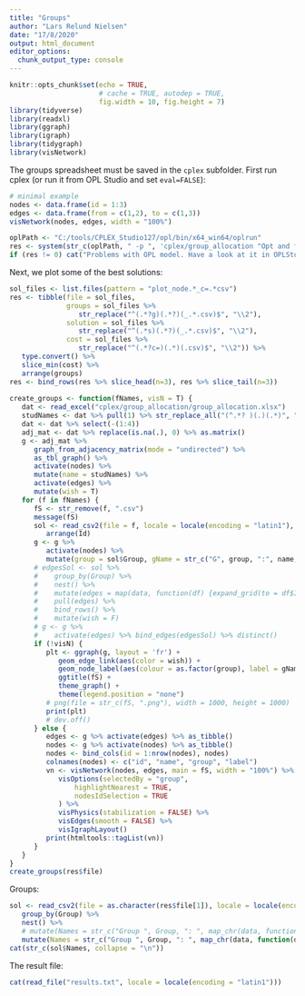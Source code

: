 ```yaml
---
title: "Groups"
author: "Lars Relund Nielsen"
date: "17/8/2020"
output: html_document
editor_options: 
  chunk_output_type: console
---
```


```r
knitr::opts_chunk$set(echo = TRUE, 
                      # cache = TRUE, autodep = TRUE,
                      fig.width = 10, fig.height = 7)
library(tidyverse)
library(readxl)
library(ggraph)
library(igraph)
library(tidygraph)
library(visNetwork)
```

The groups spreadsheet must be saved in the `cplex` subfolder. First run cplex (or run it from OPL Studio and set `eval=FALSE`):

```r
# minimal example
nodes <- data.frame(id = 1:3)
edges <- data.frame(from = c(1,2), to = c(1,3))
visNetwork(nodes, edges, width = "100%")
```


```r
oplPath <- "C:/tools/CPLEX_Studio127/opl/bin/x64_win64/oplrun"
res <- system(str_c(oplPath, " -p ", 'cplex/group_allocation "Opt and find alternative solutions"'))
if (res != 0) cat("Problems with OPL model. Have a look at it in OPLStudio!")
```

Next, we plot some of the best solutions:

```r
sol_files <- list.files(pattern = "plot_node.*_c=.*csv")
res <- tibble(file = sol_files,
              groups = sol_files %>% 
                 str_replace("^(.*?g)(.*?)(_.*.csv)$", "\\2"), 
              solution = sol_files %>% 
                 str_replace("^(.*s)(.*?)(_.*.csv)$", "\\2"), 
              cost = sol_files %>% 
                 str_replace("^(.*?c=)(.*)(.csv)$", "\\2")) %>% 
   type.convert() %>% 
   slice_min(cost) %>% 
   arrange(groups)
res <- bind_rows(res %>% slice_head(n=3), res %>% slice_tail(n=3))
   
create_groups <- function(fNames, visN = T) {
   dat <- read_excel("cplex/group_allocation/group_allocation.xlsx")
   studNames <- dat %>% pull(1) %>% str_replace_all("(^.*? )(.)(.*)", "\\1\\2")
   dat <- dat %>% select(-(1:4))
   adj_mat <- dat %>% replace(is.na(.), 0) %>% as.matrix()
   g <- adj_mat %>% 
      graph_from_adjacency_matrix(mode = "undirected") %>% 
      as_tbl_graph() %>% 
      activate(nodes) %>% 
      mutate(name = studNames) %>% 
      activate(edges) %>% 
      mutate(wish = T)
   for (f in fNames) {
      fS <- str_remove(f, ".csv")
      message(fS)
      sol <- read_csv2(file = f, locale = locale(encoding = "latin1"), col_types = cols()) %>% 
         arrange(Id)
      g <- g %>% 
         activate(nodes) %>% 
         mutate(group = sol$Group, gName = str_c("G", group, ":", name, "(", row_number(), ")", sep="")) 
      # edgesSol <- sol %>% 
      #    group_by(Group) %>% 
      #    nest() %>% 
      #    mutate(edges = map(data, function(df) {expand_grid(to = df$Id, from = df$Id)})) %>% 
      #    pull(edges) %>% 
      #    bind_rows() %>% 
      #    mutate(wish = F)
      # g <- g %>% 
      #    activate(edges) %>% bind_edges(edgesSol) %>% distinct()
      if (!visN) {
         plt <- ggraph(g, layout = 'fr') + 
            geom_edge_link(aes(color = wish)) +
            geom_node_label(aes(colour = as.factor(group), label = gName), size = 2) +
            ggtitle(fS) +
            theme_graph() + 
            theme(legend.position = "none")
         # png(file = str_c(fS, ".png"), width = 1000, height = 1000)
         print(plt)
         # dev.off() 
      } else {
         edges <- g %>% activate(edges) %>% as_tibble()
         nodes <- g %>% activate(nodes) %>% as_tibble()
         nodes <- bind_cols(id = 1:nrow(nodes), nodes)
         colnames(nodes) <- c("id", "name", "group", "label")
         vn <- visNetwork(nodes, edges, main = fS, width = "100%") %>% 
            visOptions(selectedBy = "group", 
                highlightNearest = TRUE,
                nodesIdSelection = TRUE
            ) %>%
            visPhysics(stabilization = FALSE) %>% 
            visEdges(smooth = FALSE) %>% 
            visIgraphLayout()
         print(htmltools::tagList(vn))
      }
   }
}
create_groups(res$file)
```

Groups:

```r
sol <- read_csv2(file = as.character(res$file[1]), locale = locale(encoding = "latin1"), col_types = cols()) %>% 
   group_by(Group) %>% 
   nest() %>% 
   # mutate(Names = str_c("Group ", Group, ": ", map_chr(data, function(df) {str_c(df$Label, " (", df$Id, ")", collapse = ", ")})))
   mutate(Names = str_c("Group ", Group, ": ", map_chr(data, function(df) {str_c(df$Label, collapse = ", ")})))
cat(str_c(sol$Names, collapse = "\n"))
```



The result file:

```r
cat(read_file("results.txt", locale = locale(encoding = "latin1")))
```

